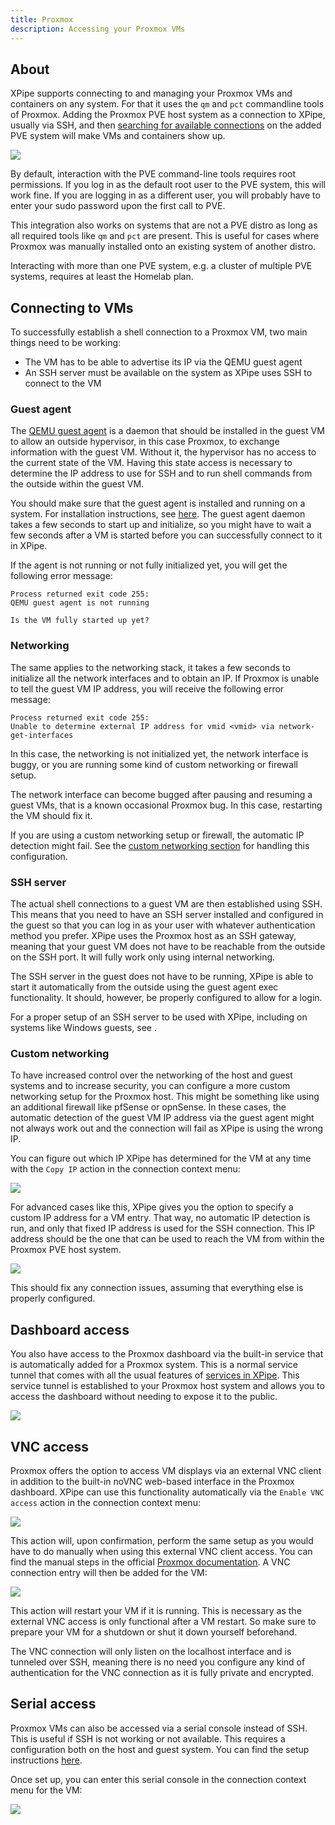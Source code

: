 ```yaml
---
title: Proxmox
description: Accessing your Proxmox VMs
---
```


## About

XPipe supports connecting to and managing your Proxmox VMs and containers on any system. For that it uses the `qm` and `pct` commandline tools of Proxmox. Adding the Proxmox PVE host system as a connection to XPipe, usually via SSH, and then [searching for available connections](/guide/connection-search) on the added PVE system will make VMs and containers show up.

![](/images/proxmox.png)

By default, interaction with the PVE command-line tools requires root permissions. If you log in as the default root user to the PVE system, this will work fine. If you are logging in as a different user, you will probably have to enter your sudo password upon the first call to PVE.

<Callout type="info">This integration also works on systems that are not a PVE distro as long as all required tools like `qm` and `pct` are present. This is useful for cases where Proxmox was manually installed onto an existing system of another distro.</Callout>

<Callout type="info">Interacting with more than one PVE system, e.g. a cluster of multiple PVE systems, requires at least the Homelab plan.</Callout>

## Connecting to VMs

To successfully establish a shell connection to a Proxmox VM, two main things need to be working:
- The VM has to be able to advertise its IP via the QEMU guest agent
- An SSH server must be available on the system as XPipe uses SSH to connect to the VM

### Guest agent

The [QEMU guest agent](https://pve.proxmox.com/wiki/Qemu-guest-agent) is a daemon that should be installed in the guest VM to allow an outside hypervisor, in this case Proxmox, to exchange information with the guest VM. Without it, the hypervisor has no access to the current state of the VM. Having this state access is necessary to determine the IP address to use for SSH and to run shell commands from the outside within the guest VM.

You should make sure that the guest agent is installed and running on a system. For installation instructions, see [here](https://pve.proxmox.com/wiki/Qemu-guest-agent). The guest agent daemon takes a few seconds to start up and initialize, so you might have to wait a few seconds after a VM is started before you can successfully connect to it in XPipe.

If the agent is not running or not fully initialized yet, you will get the following error message:

```
Process returned exit code 255:
QEMU guest agent is not running

Is the VM fully started up yet?
```

### Networking

The same applies to the networking stack, it takes a few seconds to initialize all the network interfaces and to obtain an IP. If Proxmox is unable to tell the guest VM IP address, you will receive the following error message:

```
Process returned exit code 255:
Unable to determine external IP address for vmid <vmid> via network-get-interfaces
```

In this case, the networking is not initialized yet, the network interface is buggy, or you are running some kind of custom networking or firewall setup.

The network interface can become bugged after pausing and resuming a guest VMs, that is a known occasional Proxmox bug. In this case, restarting the VM should fix it.

If you are using a custom networking setup or firewall, the automatic IP detection might fail. See the [custom networking section](#custom-networking) for handling this configuration.

### SSH server

The actual shell connections to a guest VM are then established using SSH. This means that you need to have an SSH server installed and configured in the guest so that you can log in as your user with whatever authentication method you prefer. XPipe uses the Proxmox host as an SSH gateway, meaning that your guest VM does not have to be reachable from the outside on the SSH port. It will fully work only using internal networking.

The SSH server in the guest does not have to be running, XPipe is able to start it automatically from the outside using the guest agent exec functionality. It should, however, be properly configured to allow for a login.

For a proper setup of an SSH server to be used with XPipe, including on systems like Windows guests, see []().

### Custom networking

To have increased control over the networking of the host and guest systems and to increase security, you can configure a more custom networking setup for the Proxmox host. This might be something like using an additional firewall like pfSense or opnSense. In these cases, the automatic detection of the guest VM IP address via the guest agent might not always work out and the connection will fail as XPipe is using the wrong IP.

You can figure out which IP XPipe has determined for the VM at any time with the `Copy IP` action in the connection context menu:

![](/images/proxmox-actions.png)

For advanced cases like this, XPipe gives you the option to specify a custom IP address for a VM entry. That way, no automatic IP detection is run, and only that fixed IP address is used for the SSH connection. This IP address should be the one that can be used to reach the VM from within the Proxmox PVE host system.

![](/images/proxmox-advanced.png)

This should fix any connection issues, assuming that everything else is properly configured.

## Dashboard access

You also have access to the Proxmox dashboard via the built-in service that is automatically added for a Proxmox system. This is a normal service tunnel that comes with all the usual features of [services in XPipe](/guide/services). This service tunnel is established to your Proxmox host system and allows you to access the dashboard without needing to expose it to the public.

![](/images/proxmox-dashboard.png)

## VNC access

Proxmox offers the option to access VM displays via an external VNC client in addition to the built-in noVNC web-based interface in the Proxmox dashboard. XPipe can use this functionality automatically via the `Enable VNC access` action in the connection context menu:

![](/images/proxmox-actions.png)

This action will, upon confirmation, perform the same setup as you would have to do manually when using this external VNC client access. You can find the manual steps in the official [Proxmox documentation](https://pve.proxmox.com/wiki/VNC_Client_Access). A VNC connection entry will then be added for the VM:

![](/images/proxmox-vnc.png)

<Callout type="warn">This action will restart your VM if it is running. This is necessary as the external VNC access is only functional after a VM restart. So make sure to prepare your VM for a shutdown or shut it down yourself beforehand.</Callout>

The VNC connection will only listen on the localhost interface and is tunneled over SSH, meaning there is no need you configure any kind of authentication for the VNC connection as it is fully private and encrypted.

## Serial access

Proxmox VMs can also be accessed via a serial console instead of SSH. This is useful if SSH is not working or not available. This requires a configuration both on the host and guest system. You can find the setup instructions [here](https://pve.proxmox.com/wiki/Serial_Terminal).

Once set up, you can enter this serial console in the connection context menu for the VM:

![](/images/proxmox-actions.png)
